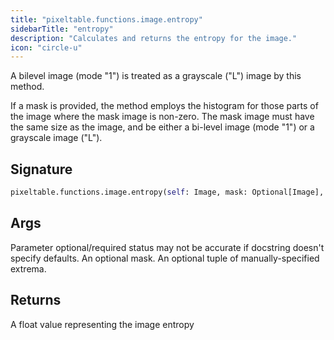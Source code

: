 ```yaml
---
title: "pixeltable.functions.image.entropy"
sidebarTitle: "entropy"
description: "Calculates and returns the entropy for the image."
icon: "circle-u"
---
```

A bilevel image (mode "1") is treated as a grayscale ("L") image by this method.

If a mask is provided, the method employs the histogram for those parts of the image where the mask image is non-zero. The mask image must have the same size as the image, and be either a bi-level image (mode "1") or a grayscale image ("L").


## Signature

```python
pixeltable.functions.image.entropy(self: Image, mask: Optional[Image], extrema: Optional[Json]) -> Float
```

## Args

<Note>
Parameter optional/required status may not be accurate if docstring doesn't specify defaults.
</Note>

<ParamField path="mask" type="Optional[Image]" required>
  An optional mask.


</ParamField>

<ParamField path="extrema" type="Optional[Json]" required>
  An optional tuple of manually-specified extrema.


</ParamField>

## Returns

<ResponseField name="return" type="any" required>
  A float value representing the image entropy


</ResponseField>

